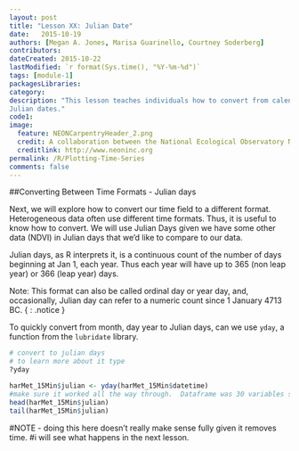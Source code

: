 ```yaml
---
layout: post
title: "Lesson XX: Julian Date"
date:   2015-10-19
authors: [Megan A. Jones, Marisa Guarinello, Courtney Soderberg]
contributors: 
dateCreated: 2015-10-22
lastModified: `r format(Sys.time(), "%Y-%m-%d")`
tags: [module-1]
packagesLibraries: 
category: 
description: "This lesson teaches individuals how to convert from calendar to
Julian dates."
code1:
image:
  feature: NEONCarpentryHeader_2.png
  credit: A collaboration between the National Ecological Observatory Network (NEON) and Data Carpentry
  creditlink: http://www.neoninc.org
permalink: /R/Plotting-Time-Series
comments: false
---
```



##Converting Between Time Formats - Julian days

Next, we will explore how to convert our time field to a different format. Heterogeneous
data often use different time formats. Thus, it is useful to know how to convert.
We will use Julian Days given we have some other data (NDVI) in Julian days that 
we'd like to compare to our data.

Julian days, as R interprets it, is a continuous count of the number of days 
beginning at Jan 1, each year. Thus each year will have up to 365 (non leap year)
or 366 (leap year) days. 

Note: This format can also be called ordinal day or year day, and, occasionally,
Julian day can refer to a numeric count since 1 January 4713 BC.
{ : .notice }

To quickly convert from month, day year to Julian days, can we use `yday`, a 
function from the `lubridate` library.

```r
# convert to julian days
# to learn more about it type
?yday

harMet_15Min$julian <- yday(harMet_15Min$datetime)  
#make sure it worked all the way through.  Dataframe was 30 variables so julian should be 31st.
head(harMet_15Min$julian) 
tail(harMet_15Min$julian)

```

#NOTE - doing this here doesn't really make sense fully given it removes time.
#i will see what happens in the next lesson.




